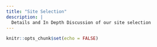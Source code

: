 ```yaml
---
title: "Site Selection"
description: |
  Details and In Depth Discussion of our site selection
---
```


```r
knitr::opts_chunk$set(echo = FALSE)
```






